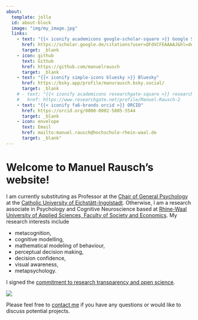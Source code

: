 ```yaml
---
about:
  template: jolla
  id: about-block
  image: "img/my_image.jpg"
  links:
    - text: "{{< iconify academicons google-scholar-square >}} Google Scholar"
      href: https://scholar.google.de/citations?user=QFdVCFEAAAAJ&hl=de
      target: _blank
    - icon: github
      text: Github
      href: https://github.com/manuelrausch
      target: _blank
    - text: "{{< iconify simple-icons bluesky >}} Bluesky"
      href: https://bsky.app/profile/manurausch.bsky.social/
      target: _blank
    # - text: "{{< iconify academicons researchgate-square >}} researchgate"
    #   href: https://www.researchgate.net/profile/Manuel-Rausch-2  
    - text: "{{< iconify fa6-brands orcid >}} ORCID"
      href: https://orcid.org/0000-0002-5805-5544 
      target: _blank
    - icon: envelope
      text: Email
      href: mailto:manuel.rausch@hochschule-rhein-waal.de
      target: _blank"  
---
```


::: {#about-block}
:::

# Welcome to Manuel Rausch's website!

I am currently substituting as Professor at the [Chair of General Psychology](https://www.ku.de/ppf/psychologie/psychologie6) at the [Catholic University of Eichstätt-Ingolstadt](http://www.ku.de). Otherwise, I am 
a research associate in Psychology and Cognitive Neuroscience based at [Rhine-Waal University of Applied Sciences, Faculty of Society and Economics](https://www.hochschule-rhein-waal.de/en/faculties/society-and-economics). My research interests include

-   metacognition,
-   cognitive modelling,
-   mathematical modeling of behaviour,
-   perceptual decision making,
-   decision confidence,
-   visual awareness,
-   metapsychology.

I signed the [commitment to research transparency and open science](http://www.researchtransparency.org).

![](img/rt_logo_very_wide.png)

Please feel free to [contact me](mailto:manuel.rausch@ku.de) if you have any questions or would like to discuss potential projects.

